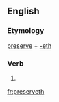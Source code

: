 ==English==

===Etymology===
[[preserve]] + [[-eth]]

===Verb===
{{infl|en|verb form}}

# {{archaic third-person singular of|preserve}}

[[fr:preserveth]]
